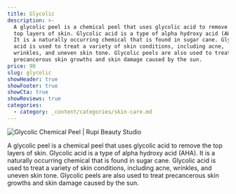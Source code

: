 ```yaml
---
title: Glycolic
description: >-
  A glycolic peel is a chemical peel that uses glycolic acid to remove the
  top layers of skin. Glycolic acid is a type of alpha hydroxy acid (AHA).
  It is a naturally occurring chemical that is found in sugar cane. Glycolic
  acid is used to treat a variety of skin conditions, including acne,
  wrinkles, and uneven skin tone. Glycolic peels are also used to treat
  precancerous skin growths and skin damage caused by the sun.
price: 98
slug: glycolic
showHeader: true
showFooter: true
showCta: true
showReviews: true
categories:
  - category: _content/categories/skin-care.md
---
```


![Glycolic Chemical Peel | Rupi Beauty Studio](/uploads/services/chemical-peels.webp 'Glycolic Chemical Peel | Rupi Beauty Studio')

A glycolic peel is a chemical peel that uses glycolic acid to remove the top layers of skin. Glycolic acid is a type of alpha hydroxy acid (AHA). It is a naturally occurring chemical that is found in sugar cane. Glycolic acid is used to treat a variety of skin conditions, including acne, wrinkles, and uneven skin tone. Glycolic peels are also used to treat precancerous skin growths and skin damage caused by the sun.

